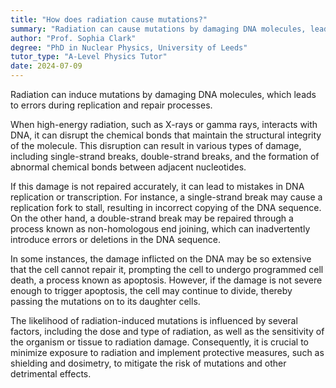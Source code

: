 ```yaml
---
title: "How does radiation cause mutations?"
summary: "Radiation can cause mutations by damaging DNA molecules, leading to errors in replication and repair."
author: "Prof. Sophia Clark"
degree: "PhD in Nuclear Physics, University of Leeds"
tutor_type: "A-Level Physics Tutor"
date: 2024-07-09
---
```


Radiation can induce mutations by damaging DNA molecules, which leads to errors during replication and repair processes.

When high-energy radiation, such as X-rays or gamma rays, interacts with DNA, it can disrupt the chemical bonds that maintain the structural integrity of the molecule. This disruption can result in various types of damage, including single-strand breaks, double-strand breaks, and the formation of abnormal chemical bonds between adjacent nucleotides.

If this damage is not repaired accurately, it can lead to mistakes in DNA replication or transcription. For instance, a single-strand break may cause a replication fork to stall, resulting in incorrect copying of the DNA sequence. On the other hand, a double-strand break may be repaired through a process known as non-homologous end joining, which can inadvertently introduce errors or deletions in the DNA sequence.

In some instances, the damage inflicted on the DNA may be so extensive that the cell cannot repair it, prompting the cell to undergo programmed cell death, a process known as apoptosis. However, if the damage is not severe enough to trigger apoptosis, the cell may continue to divide, thereby passing the mutations on to its daughter cells.

The likelihood of radiation-induced mutations is influenced by several factors, including the dose and type of radiation, as well as the sensitivity of the organism or tissue to radiation damage. Consequently, it is crucial to minimize exposure to radiation and implement protective measures, such as shielding and dosimetry, to mitigate the risk of mutations and other detrimental effects.
    